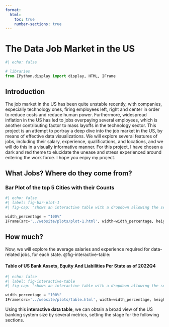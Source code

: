```yaml
---
format:
  html:
    toc: true
    number-sections: true
---
```


# The Data Job Market in the US {#home}



```python
#| echo: false

# libraries
from IPython.display import display, HTML, IFrame

```

## Introduction {#introduction}

The job market in the US has been quite unstable recently, with companies, especially technology ones, firing employees left, right and center in order to reduce costs and reduce human power. Furthermore, widespread inflation in the US has led to jobs overpaying several employees, which is another contributing factor to mass layoffs in the technology sector. This project is an attempt to portray a deep dive into the job market in the US, by means of effective data visualizations. We will explore several features of jobs, including their salary, experience, qualifications, and locations, and we will do this in a visually informative manner. For this project, I have chosen a dark and red theme to elucidate the unease and stress experienced around entering the work force. I hope you enjoy my project. 


## What Jobs? Where do they come from?

### Bar Plot of the top 5 Cities with their Counts {#sec-bar-plot-1 .unnumbered}
```python
#| echo: false
#| label: fig-bar-plot-1
#| fig-cap: "shows an interactive table with a dropdown allowing the selection of assets, equity, or liabilities. Given the static nature of this website, the table is sorted only by Equity."

width_percentage = "100%"
IFrame(src='../website/plots/plot-1.html', width=width_percentage, height=600)


```


## How much?

Now, we will explore the average salaries and experience required for data-related jobs, for each state. @fig-interactive-table:

#### **Table of US Bank Assets, Equity And Liabilities Per State as of 2022Q4** {#sec-interactive-table .unnumbered}

```python
#| echo: false
#| label: fig-interactive-table
#| fig-cap: "shows an interactive table with a dropdown allowing the selection of assets, equity, or liabilities. Given the static nature of this website, the table is sorted only by Equity."

width_percentage = "100%"
IFrame(src='../website/plots/table.html', width=width_percentage, height=600)


```

::: {.callout-note}
Using this **interactive data table**, we can obtain a broad view of the US banking system size by several metrics, setting the stage for the following sections.
:::

